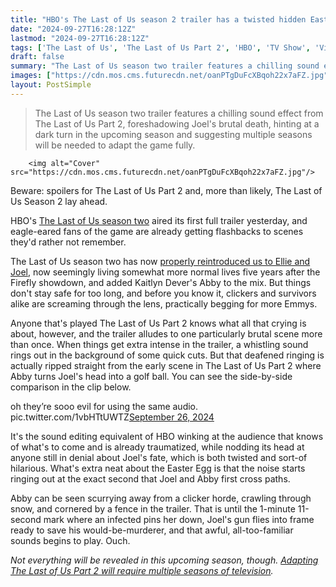 ```yaml
---
title: "HBO's The Last of Us season 2 trailer has a twisted hidden Easter Egg referencing the game's most brutal scene"
date: "2024-09-27T16:28:12Z"
lastmod: "2024-09-27T16:28:12Z"
tags: ['The Last of Us', 'The Last of Us Part 2', 'HBO', 'TV Show', 'Video Game Adaptation', 'Post-Apocalyptic', 'Drama', 'Action']
draft: false
summary: "The Last of Us season two trailer features a chilling sound effect from The Last of Us Part 2, foreshadowing Joel's brutal death, hinting at a dark turn in the upcoming season and suggesting multiple seasons will be needed to adapt the game fully."
images: ["https://cdn.mos.cms.futurecdn.net/oanPTgDuFcXBqoh22x7aFZ.jpg"]
layout: PostSimple
---
```

> The Last of Us season two trailer features a chilling sound effect from The Last of Us Part 2, foreshadowing Joel's brutal death, hinting at a dark turn in the upcoming season and suggesting multiple seasons will be needed to adapt the game fully.


        <img alt="Cover" src="https://cdn.mos.cms.futurecdn.net/oanPTgDuFcXBqoh22x7aFZ.jpg"/>
        
Beware: spoilers for The Last of Us Part 2 and, more than likely, The Last of Us Season 2 lay ahead. 

HBO's [The Last of Us season two](https://www.gamesradar.com/the-last-of-us-season-2-release-date-cast/) aired its first full trailer yesterday, and eagle-eared fans of the game are already getting flashbacks to scenes they'd rather not remember. 

The Last of Us season two has now [properly reintroduced us to Ellie and Joel](https://www.gamesradar.com/entertainment/drama-shows/the-last-of-us-season-2-trailer-introduces-abby-and-instantly-reminds-us-how-bleak-part-2-actually-was/), now seemingly living somewhat more normal lives five years after the Firefly showdown, and added Kaitlyn Dever's Abby to the mix. But things don't stay safe for too long, and before you know it, clickers and survivors alike are screaming through the lens, practically begging for more Emmys.

Anyone that's played The Last of Us Part 2 knows what all that crying is about, however, and the trailer alludes to one particularly brutal scene more than once. When things get extra intense in the trailer, a whistling sound rings out in the background of some quick cuts. But that deafened ringing is actually ripped straight from the early scene in The Last of Us Part 2 where Abby turns Joel's head into a golf ball. You can see the side-by-side comparison in the clip below.

oh they’re sooo evil for using the same audio. pic.twitter.com/1vbHTtUWTZ[September 26, 2024](https://twitter.com/deitydjarin/status/1839334824617882011)

It's the sound editing equivalent of HBO winking at the audience that knows of what's to come and is already traumatized, while nodding its head at anyone still in denial about Joel's fate, which is both twisted and sort-of hilarious. What's extra neat about the Easter Egg is that the noise starts ringing out at the exact second that Joel and Abby first cross paths. 

Abby can be seen scurrying away from a clicker horde, crawling through snow, and cornered by a fence in the trailer. That is until the 1-minute 11-second mark where an infected pins her down, Joel's gun flies into frame ready to save his would-be-murderer, and that awful, all-too-familiar sounds begins to play. Ouch. 

*Not everything will be revealed in this upcoming season, though. *[<em>Adapting The Last of Us Part 2 will require multiple seasons of television</em>](https://www.gamesradar.com/the-last-of-us-season-2-part-2-multiple/)*.*
        